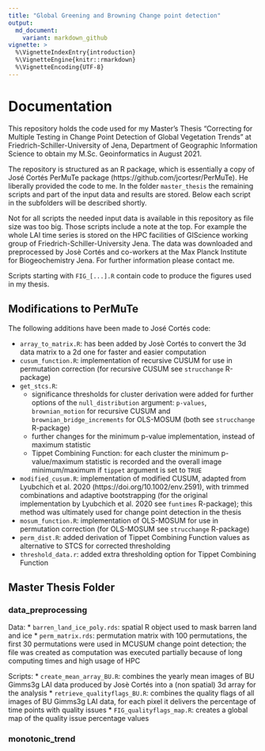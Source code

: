 ```yaml
---
title: "Global Greening and Browning Change point detection"
output:
  md_document:
    variant: markdown_github
vignette: >
  %\VignetteIndexEntry{introduction}
  %\VignetteEngine{knitr::rmarkdown}
  %\VignetteEncoding{UTF-8}
---
```


# Documentation
This repository holds the code used for my Master's Thesis "Correcting for 
Multiple Testing in Change Point Detection of Global Vegetation Trends" at 
Friedrich-Schiller-University of Jena, Department of Geographic Information Science
to obtain my M.Sc. Geoinformatics in August 2021.

The repository is structured as an R package, which is essentially a copy of José
Cortés PerMuTe package (https://github.com/jcortesr/PerMuTe). He liberally 
provided the code to me.
In the folder `master_thesis` the remaining scripts and part of the input data and
results are stored. Below each script in the subfolders will be described shortly.

Not for all scripts the needed input data is available in this repository as
file size was too big. Those scripts include a note at the top. For example the 
whole LAI time series is stored on the HPC facilities of GIScience working group 
of Friedrich-Schiller-University Jena. The data was downloaded and preprocessed 
by Josè Cortés and co-workers at the Max Planck Institute for Biogeochemistry Jena. 
For further information please contact me.

Scripts starting with `FIG_[...].R` contain code to produce the figures used in 
my thesis.

## Modifications to PerMuTe
The following additions have been made to José Cortés code:

* `array_to_matrix.R`: has been added by Josè Cortés to convert the 3d data matrix
to a 2d one for faster and easier computation
* `cusum_function.R`: implementation of recursive CUSUM for use in permutation correction 
(for recursive CUSUM see `strucchange` R-package)
* `get_stcs.R`: 
  + significance thresholds for cluster derivation were added for further options 
  of the `null_distribution` argument: `p-values`, `brownian_motion` for recursive 
  CUSUM and `brownian_bridge_increments` for OLS-MOSUM (both see `strucchange` R-package)
  + further changes for the minimum p-value implementation, instead of maximum statistic
  + Tippet Combining Function: for each cluster the minimum p-value/maximum statistic
  is recorded and the overall image minimum/maximum if `tippet` argument is set to `TRUE`
* `modified_cusum.R`: implementation of modified CUSUM, adapted from Lyubchich et 
al. 2020 (https://doi.org/10.1002/env.2591), with trimmed combinations and adaptive 
bootstrapping (for the original implementation by Lyubchich et al. 2020 see `funtimes` R-package);
this method was ultimately used for change point detection in the thesis
* `mosum_function.R`: implementation of OLS-MOSUM for use in permutation correction 
(for OLS-MOSUM see `strucchange` R-package)
* `perm_dist.R`: added derivation of Tippet Combining Function values as alternative to
STCS for corrected thresholding
* `threshold_data.r`: added extra thresholding option for Tippet Combining Function

## Master Thesis Folder

### data_preprocessing
Data:
* `barren_land_ice_poly.rds`: spatial R object used to mask barren land and ice
* `perm_matrix.rds`: permutation matrix with 100 permutations, the first 30 
permutations were used in MCUSUM change point detection; the file was created as
computation was executed partially because of long computing times and high usage of HPC

Scripts:
* `create_mean_array_BU.R`: combines the yearly mean images of BU Gimms3g LAI data 
produced by Josè Cortés into a (non spatial) 3d array for the analysis
* `retrieve_qualityflags_BU.R`: combines the quality flags of all images of BU Gimms3g 
LAI data, for each pixel it delivers the percentage of time points with quality issues
* `FIG_qualityflags_map.R`: creates a global map of the quality issue percentage values

### monotonic_trend

